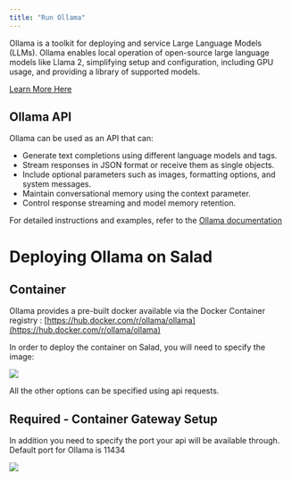 ```yaml
---
title: "Run Ollama"
---
```

Ollama is a toolkit for deploying and service Large Language Models (LLMs). Ollama enables local operation of open-source large language models like Llama 2, simplifying setup and configuration, including GPU usage, and providing a library of supported models.

[Learn More Here](https://ollama.com/)

## Ollama API

Ollama can be used as an API that can:

- Generate text completions using different language models and tags.
- Stream responses in JSON format or receive them as single objects.
- Include optional parameters such as images, formatting options, and system messages.
- Maintain conversational memory using the context parameter.
- Control response streaming and model memory retention.

For detailed instructions and examples, refer to the [Ollama documentation](https://github.com/ollama/ollama/blob/main/docs/api.md)

# Deploying Ollama on Salad

## Container

Ollama provides a pre-built docker available via the Docker Container registry : [https://hub.docker.com/r/ollama/ollama](https://hub.docker.com/r/ollama/ollama)

In order to deploy the container on Salad, you will need to specify the image: 

![](container-engine\images\a48be4d-image.png)


All the other options can be specified using api requests. 

## Required -  Container Gateway Setup

In addition you need to specify the port your api will be available through. Default port for Ollama is 11434

![](container-engine\images\af91390-image.png)
